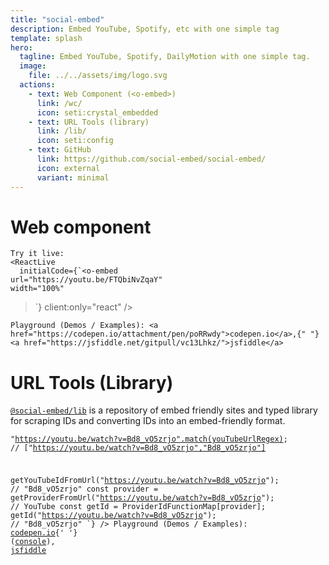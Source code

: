```yaml
---
title: "social-embed"
description: Embed YouTube, Spotify, etc with one simple tag
template: splash
hero:
  tagline: Embed YouTube, Spotify, DailyMotion with one simple tag.
  image:
    file: ../../assets/img/logo.svg
  actions:
    - text: Web Component (<o-embed>)
      link: /wc/
      icon: seti:crystal_embedded
    - text: URL Tools (library)
      link: /lib/
      icon: seti:config
    - text: GitHub
      link: https://github.com/social-embed/social-embed/
      icon: external
      variant: minimal
---
```




<div class="grid grid-cols-1 gap-4 sm:mt-16 lg:grid-cols-6">
  <div class="p-px lg:col-span-3">
    <h1 class="flex gap-2"><Icon name="seti:crystal_embedded" class="
    block
    max-w-full
    w-[1em]
    h-auto
    text-[1.333em]
    text-white
    fill-current
    border
    border-[#bd53ee]
    bg-[#40224e]
    p-[0.2em]
    rounded-[0.25rem]
    rounded-[0.25rem]"
    /> Web component</h1>

    Try it live:
    <ReactLive
      initialCode={`<o-embed
    url="https://youtu.be/FTQbiNvZqaY"
    width="100%"
></o-embed>`}
      client:only="react"
    />

    Playground (Demos / Examples): <a href="https://codepen.io/attachment/pen/poRRwdy">codepen.io</a>,{" "}
    <a href="https://jsfiddle.net/gitpull/vc13Lhkz/">jsfiddle</a>
  </div>
  <div class="p-px lg:col-span-3 !mt-0">
    <h1 class="flex gap-2"><Icon name="seti:config" 
    class="
    block
    max-w-full
    w-[1em]
    h-auto
    text-[1.333em]
    text-white
    fill-current
    border
    border-[#3347ff]
    bg-[#171d4f]
    p-[0.2em]
    rounded-[0.25rem]"
    /> URL Tools (Library)</h1>
      <div class="">
        <p>
          <a href="/lib"><code>@social-embed/lib</code></a> is a repository of embed friendly sites and typed library for scraping
          IDs and converting IDs into an embed-friendly format.
        </p>
      </div>
      <Code
        lang="ts"
        wrap
        code={`import {
    getProviderFromUrl,
    ProviderIdFunctionMap,
    getYouTubeIdFromUrl,
    youTubeUrlRegex,
} from "@social-embed/lib";

"https://youtu.be/watch?v=Bd8_vO5zrjo".match(youTubeUrlRegex);
// ["https://youtu.be/watch?v=Bd8_vO5zrjo","Bd8_vO5zrjo"]

getYouTubeIdFromUrl("https://youtu.be/watch?v=Bd8_vO5zrjo");
// "Bd8_vO5zrjo"
const provider = getProviderFromUrl("https://youtu.be/watch?v=Bd8_vO5zrjo");
// YouTube
const getId = ProviderIdFunctionMap[provider];
getId("https://youtu.be/watch?v=Bd8_vO5zrjo");
// "Bd8_vO5zrjo"
`}
      />
      Playground (Demos / Examples):
      <a href="https://codepen.io/attachment/pen/VwPPrNq">codepen.io</a>{' '}
      (<a href="https://codepen.io/attachment/pen/poRRpdp?editors=0010">console</a>), <a href="https://jsfiddle.net/gitpull/pcLagbsm/">jsfiddle</a>
  </div>
</div>
